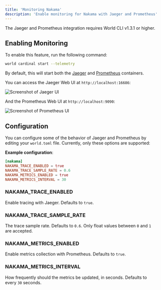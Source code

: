 ```yaml
---
title: 'Monitoring Nakama'
description: 'Enable monitoring for Nakama with Jaeger and Prometheus'
---
```


<Warning>
  The Jaeger and Prometheus integration requires World CLI v1.3.1 or higher.
</Warning>

## Enabling Monitoring

To enable this feature, run the following command:

```bash
world cardinal start --telemetry
```

By default, this will start both the [Jaeger](https://www.jaegertracing.io/) and
[Prometheus](https://prometheus.io/) containers.

You can access the Jaeger Web UI at `http://localhost:16686`:

![Screenshot of Jaeger UI](/images/jaeger-ui.png)

And the Prometheus Web UI at `http://localhost:9090`:

![Screenshot of Prometheus UI](/images/prometheus-ui.png)

## Configuration

You can configure some of the behavior of Jaeger and Prometheus by editing your
`world.toml` file. Currently, only these options are supported:

**Example configuration**:

```toml
[nakama]
NAKAMA_TRACE_ENABLED = true
NAKAMA_TRACE_SAMPLE_RATE = 0.6
NAKAMA_METRICS_ENABLED = true
NAKAMA_METRICS_INTERVAL = 30
```

### NAKAMA_TRACE_ENABLED

Enable tracing with Jaeger. Defaults to `true`.

### NAKAMA_TRACE_SAMPLE_RATE

The trace sample rate. Defaults to `0.6`. Only float values between `0` and `1`
are accepted.

### NAKAMA_METRICS_ENABLED

Enable metrics collection with Prometheus. Defaults to `true`.

### NAKAMA_METRICS_INTERVAL

How frequently should the metrics be updated, in seconds. Defaults to every `30`
seconds.

